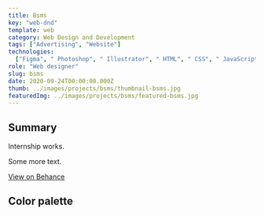 ---
title: Bsms
key: "web-dnd"
template: web
category: Web Design and Development
tags: ["Advertising", "Website"]
technologies:
  ["Figma", " Photoshop", " Illustrator", " HTML", " CSS", " JavaScript"]
role: "Web designer"
slug: bsms
date: 2020-09-24T00:00:00.000Z
thumb: ../images/projects/bsms/thumbnail-bsms.jpg
featuredImg: ../images/projects/bsms/featured-bsms.jpg
---






<Summary>

## Summary

<Grid2>

Internship works.

Some more text.

</Grid2>

<div className="social-links">

<Social>

<a href="https://www.behance.net/gallery/128561707/Kroks" className="social-icon">

<FaBehance />

<span>

View on Behance

</span>

</a>

</Social>

</div>

</Summary>

<PSpacing>

## Color palette

</PSpacing>
